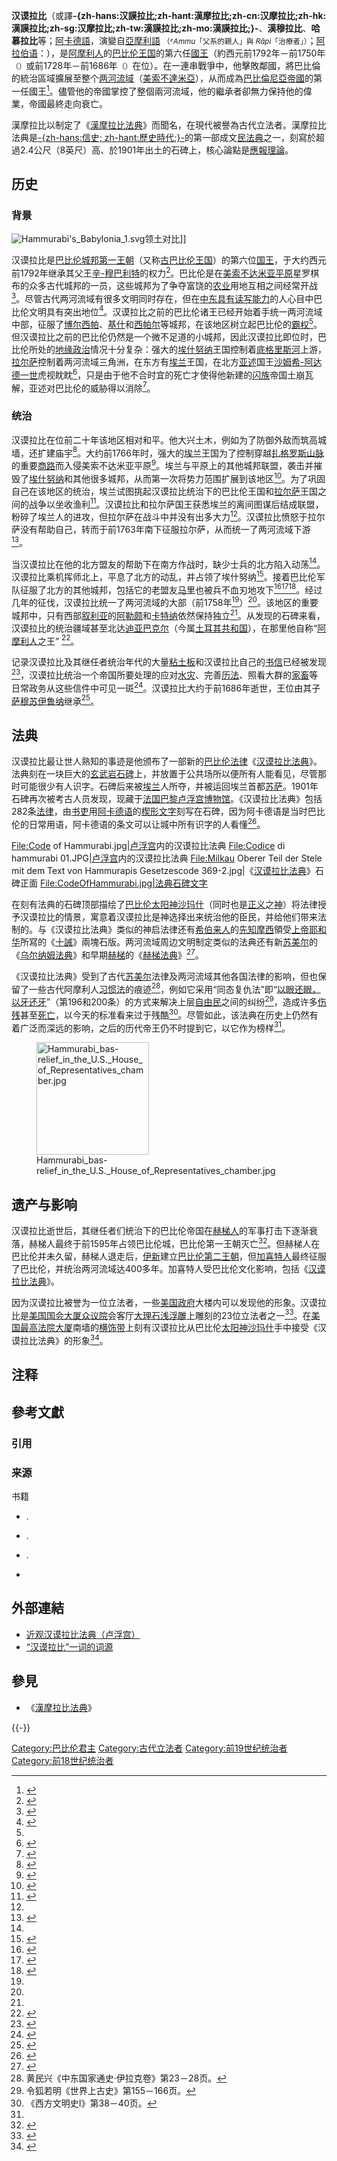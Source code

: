 {{Good article}}
{{noteTA
|T = zh-hans:汉谟拉比; zh-hant:漢摩拉比;
|1 = zh-hans:汉谟拉比; zh-hant:漢摩拉比;
|2 = zh-hans:阿摩利; zh-hant:亞摩利;
}}
{{Infobox Monarch
|name           = 漢摩拉比
|title          = [[巴比倫尼亞|巴比倫尼亞帝國]]第一任國王
|image          = Royal_head_0223.jpg
|image_size     = 300px
|caption        = 汉谟拉比头像
|reign          = 约前1792年－前1750年（中年表）
|date of birth  = 约前1810年
|place of birth = [[巴比伦|巴比伦]]
|date of death  = 約前1750年（中年表）
|place of death = [[巴比伦|巴比伦]]
|predecessor    = [[辛穆巴利特|辛穆巴利特]]
|successor      = [[薩姆蘇伊魯納|薩姆蘇伊魯納]]
}}

'''汉谟拉比'''（或譯'''-{zh-hans:汉謨拉比;zh-hant:漢摩拉比;zh-cn:汉摩拉比;zh-hk:漢謨拉比;zh-sg:汉摩拉比;zh-tw:漢謨拉比;zh-mo:漢謨拉比;}-'''、'''漢穆拉比'''、'''哈慕拉比'''等；[[阿卡德語|阿卡德語]]，演變自[[亞摩利語|亞摩利語]] ''{{lang|la|ˤAmmurāpi}}'' <small>（''ˤAmmu''「父系的親人」與 ''Rāpi''「治療者」）</small>；[[阿拉伯语|阿拉伯语]]：'''{{rtl-lang|ar|حمورابي}}'''），是[[阿摩利人|阿摩利人]]的[[巴比倫|巴比伦王国]]的第六任[[國王|國王]]（約西元前1792年－前1750年<small>（{{le|中年表|middle chronology}}）</small>或前1728年－前1686年<small>（{{le|短年表|Short chronology}}）</small>{{efn|由于距今久远，古代[[近东|近东]]的纪年已经模糊，有多种说法，短年表比中年表晚64年，[[中国大陆|中国大陆]]史学家普遍采用中年表，本文中若未标明，一律指中年表。}}在位）。在一連串戰爭中，他擊敗鄰國，將巴比倫的統治區域擴展至整个[[两河流域|两河流域]]（[[美索不達米亞|美索不達米亞]]），从而成為[[巴比倫尼亞|巴比倫尼亞帝國]]的第一任國王<ref>{{cite book | last = Beck | first = Roger B. | authorlink = | coauthors = Linda Black, Larry S. Krieger, Phillip C. Naylor, Dahia Ibo Shabaka, | title = World History: Patterns of Interaction | publisher = McDougal Littell | date = 1999 | location = Evanston, IL | pages = | url =https://archive.org/details/mcdougallittellw00beck| doi = | id = | isbn = 0-395-87274-X | oclc = 39762695 }}</ref>。儘管他的帝國掌控了整個兩河流域，他的繼承者卻無力保持他的偉業，帝國最終走向衰亡。

漢摩拉比以制定了《[[漢摩拉比法典|漢摩拉比法典]]》而聞名，在現代被譽為古代立法者。漢摩拉比法典是[[信史|-{zh-hans:信史; zh-hant:歷史時代;}-]]的第一部成文[[民法典|民法典]]之一，刻寫於超過2.4公尺（8英尺）高、於1901年出土的石碑上，核心論點是[[應報理論|應報理論]]。

== 历史 ==
=== 背景 ===
[[File:Hammurabi's_Babylonia_1.svg|thumb]]领土对比]]

汉谟拉比是[[巴比伦|巴比伦]][[城邦|城邦]][[巴比伦第一王朝|第一王朝]]（又称[[古巴比伦|古巴比伦王国]]）的第六位[[国王|国王]]，于大约西元前1792年继承其父王[[辛-穆巴利特|辛-穆巴利特]]的权力<ref>{{harvnb|Van De Mieroop|2005|p= 1}}</ref>。巴比伦是在[[美索不达米亚平原|美索不达米亚平原]]星罗棋布的众多古代城邦的一员，这些城邦为了争夺富饶的[[农业|农业]]用地互相之间经常开战<ref>{{harvnb|Van De Mieroop|2005|pp=1–2}}</ref>。尽管古代两河流域有很多文明同时存在，但在[[中东|中东]][[识字率|具有读写能力]]的人心目中巴比伦文明具有突出地位<ref name="VM3">{{harvnb|Van De Mieroop|2005|p=3}}</ref>。汉谟拉比之前的巴比伦诸王已经开始着手统一两河流域中部，征服了[[博尔西帕|博尔西帕]]、[[基什|基什]]和[[西帕尔|西帕尔]]等城邦，在该地区树立起巴比伦的[[霸权|霸权]]<ref name="VM3"/>。但汉谟拉比之前的巴比伦仍然是一个微不足道的小城邦，因此汉谟拉比即位时，巴比伦所处的[[地缘政治|地缘政治]]情况十分复杂：强大的[[埃什努纳|埃什努纳]]王国控制着[[底格里斯河|底格里斯河]]上游，[[拉尔萨|拉尔萨]]控制着两河流域三角洲，在东方有[[埃兰|埃兰]]王国，在北方[[亚述|亚述]]国王[[沙姆希-阿达德一世|沙姆希-阿达德一世]]虎视眈眈<ref>{{harvnb|Van De Mieroop|2005|pp=3–4}}</ref>，只是由于他不合时宜的死亡才使得他新建的[[闪族|闪族]]帝国土崩瓦解，亚述对巴比伦的威胁得以消除<ref>{{harvnb|Van De Mieroop|2005|p=16}}</ref>。

=== 统治 ===
汉谟拉比在位前二十年该地区相对和平。他大兴土木，例如为了防御外敌而筑高城墙，还扩建庙宇<ref>{{harvnb|Arnold|2005|p=43}}</ref>。大约前1766年时，强大的[[埃兰|埃兰]]王国为了控制穿越[[扎格罗斯山脉|扎格罗斯山脉]]的重要[[贸易|商路]]而入侵美索不达米亚平原<ref>{{harvnb|Van De Mieroop|2005|pp=15–16}}</ref>。埃兰与平原上的其他城邦联盟，袭击并摧毁了[[埃什努纳|埃什努纳]]和其他很多城邦，从而第一次将势力范围扩展到该地区<ref>{{harvnb|Van De Mieroop|2005|p=17}}</ref>。为了巩固自己在该地区的统治，埃兰试图挑起汉谟拉比统治下的巴比伦王国和[[拉尔萨|拉尔萨]]王国之间的战争以坐收渔利<ref name="VM18">{{harvnb|Van De Mieroop|2005|p=18}}</ref>。汉谟拉比和拉尔萨国王获悉埃兰的离间图谋后结成联盟，粉碎了埃兰人的进攻，但拉尔萨在战斗中并没有出多大力<ref name="VM18"/>。汉谟拉比愤怒于拉尔萨没有帮助自己，转而于前1763年南下征服拉尔萨，从而统一了两河流域下游<ref name="VM31">{{harvnb|Van De Mieroop|2005|p=31}}</ref>。

当汉谟拉比在他的北方盟友的帮助下在南方作战时，缺少士兵的北方陷入动荡<ref name="VM31"/>。汉谟拉比乘机挥师北上，平息了北方的动乱，并占领了埃什努纳<ref>{{harvnb|Van De Mieroop|2005|pp=40–41}}</ref>。接着巴比伦军队征服了北方的其他城邦，包括它的老盟友[[马里_(叙利亚)|马里]]也被兵不血刃地攻下<ref>{{harvnb|Van De Mieroop|2005|pp=54–55}}</ref><ref>{{harvnb|Van De Mieroop|2005|pp= 64–65}}</ref><ref name="Ar45">{{harvnb|Arnold|2005|p=45}}</ref>。经过几年的征伐，汉谟拉比统一了两河流域的大部（前1758年<ref name="iraq"/>）<ref name="Ar45"/>。该地区的重要城邦中，只有西部[[叙利亚|叙利亚]]的[[阿勒颇|阿勒颇]]和[[卡特纳|卡特纳]]依然保持独立<ref name="Ar45"/>。从发现的石碑来看，汉谟拉比的统治疆域甚至北达[[迪亚巴克尔|迪亚巴克尔]]（今属[[土耳其共和国|土耳其共和国]]），在那里他自称“[[阿摩利人|阿摩利人]]之王” <ref>{{cite book|title=The Empire of the Amorites|url=https://archive.org/details/empireofamorites00clayuoft|author=Clay, Albert Tobias|publisher=[[Yale_University_Press|Yale University Press]]|date=1919|pages=[https://archive.org/details/empireofamorites00clayuoft/page/97 97]}}</ref>。

记录汉谟拉比及其继任者统治年代的大量[[粘土板|粘土板]]和汉谟拉比自己的[[书信|书信]]已经被发现<ref>{{harvnb|Breasted|2003|p=129}}</ref>，汉谟拉比统治一个帝国所要处理的应对[[水灾|水灾]]、完善[[历法|历法]]、照看大群的[[家畜|家畜]]等日常政务从这些信件中可见一斑<ref>{{harvnb|Breasted|2003|pp=129–130}}</ref>。汉谟拉比大约于前1686年逝世，王位由其子[[萨穆苏伊鲁纳|萨穆苏伊鲁纳]]继承<ref>{{harvnb|Arnold|2005|p=42}}</ref>。

== 法典 ==
{{main|汉谟拉比法典}}

汉谟拉比最让世人熟知的事迹是他颁布了一部新的[[巴比伦法律|巴比伦法律]]《[[汉谟拉比法典|汉谟拉比法典]]》。法典刻在一块巨大的[[玄武岩|玄武岩]][[石碑|石碑]]上，并放置于公共场所以便所有人能看见，尽管那时可能很少有人识字。石碑后来被[[埃兰|埃兰]]人所夺，并被运回埃兰首都[[苏萨|苏萨]]。1901年石碑再次被考古人员发现，现藏于[[法国|法国]][[巴黎|巴黎]][[卢浮宫博物馆|卢浮宫博物馆]]。《汉谟拉比法典》包括282条[[法律|法律]]，由[[书吏|书吏]]用[[阿卡德语|阿卡德语]]的[[楔形文字|楔形文字]]刻写在石碑，因为阿卡德语是当时巴比伦的日常用语，阿卡德语的条文可以让城中所有识字的人看懂<ref>{{harvnb|Breasted|2003|p=141}}</ref>。
<gallery>
File:Code of Hammurabi.jpg|[[卢浮宫|卢浮宫]]内的汉谟拉比法典
File:Codice di hammurabi 01.JPG|[[卢浮宫|卢浮宫]]内的汉谟拉比法典
File:Milkau Oberer Teil der Stele mit dem Text von Hammurapis Gesetzescode 369-2.jpg|《[[汉谟拉比法典|汉谟拉比法典]]》石碑正面
File:CodeOfHammurabi.jpg|法典石碑文字
</gallery>

在刻有法典的石碑顶部描绘了[[古巴比伦神话|巴比伦]][[太阳神|太阳神]][[沙玛什|沙玛什]]（同时也是[[正义|正义]]之[[神|神]]）将法律授予汉谟拉比的情景，寓意着汉谟拉比是神选择出来统治他的臣民，并给他们带来法制的。与《汉谟拉比法典》类似的神启法律还有[[希伯来人|希伯来人]]的[[先知|先知]][[摩西|摩西]]領受[[上帝|上帝]][[耶和华|耶和华]]所寫的《[[十誡|十誡]]》兩塊石版。两河流域周边文明制定类似的法典还有新[[苏美尔|苏美尔]]的《[[乌尔纳姆法典|乌尔纳姆法典]]》和早期[[赫梯|赫梯]]的《[[赫梯法典|赫梯法典]]》<ref>{{cite book|title=Codes of Hammurabi and Moses|author=Davies, W. W.|publisher=Kessinger Publishing|date=January 2003|isbn=0766131246|oclc=227972329}}</ref>。

《汉谟拉比法典》受到了古代[[苏美尔|苏美尔]]法律及两河流域其他各国法律的影响，但也保留了一些古代阿摩利人[[习惯法|习惯法]]的痕迹<ref name="iraq">黄民兴《中东国家通史·伊拉克卷》第23－28页。</ref>，例如它采用“同态复仇法”即“[[以眼还眼，以牙还牙|以眼还眼，以牙还牙]]”（第196和200条）的方式来解决上层[[自由民|自由民]]之间的纠纷<ref name="linghu">令狐若明《世界上古史》第155－166页。</ref>，造成许多[[残疾|伤残]]甚至[[死亡|死亡]]，以今天的标准看来过于残酷<ref name="west">《西方文明史I》第38－40页。</ref>。尽管如此，该法典在历史上仍然有着广泛而深远的影响，之后的历代帝王仍不时提到它，以它作为榜样<ref name="iraq"/>。

[[File:Hammurabi_bas-relief_in_the_U.S._House_of_Representatives_chamber.jpg|180px]]

== 遗产与影响 ==
汉谟拉比逝世后，其继任者们统治下的巴比伦帝国在[[赫梯人|赫梯人]]的军事打击下逐渐衰落，赫梯人最终于前1595年占领巴比伦城，巴比伦第一王朝灭亡<ref name="D19">{{harvnb|DeBlois|1997|p=19}}</ref>。但赫梯人在巴比伦并未久留，赫梯人退走后，[[伊新|伊新]]建立[[巴比伦第二王朝|巴比伦第二王朝]]，但[[加喜特人|加喜特人]]最终征服了巴比伦，并统治两河流域达400多年。加喜特人受巴比伦文化影响，包括《[[汉谟拉比法典|汉谟拉比法典]]》。

因为汉谟拉比被誉为一位立法者，一些[[美国政府|美国政府]]大楼内可以发现他的形象。汉谟拉比是[[美国国会大厦|美国国会大厦]][[美国众议院|众议院]]会客厅[[大理石|大理石]][[浮雕|浅浮雕]]上雕刻的23位立法者之一<ref>{{cite web |accessdate=2008-05-19 |url=http://www.aoc.gov/cc/art/lawgivers/hammurabi.cfm |title=Hammurabi |publisher=[[Architect_of_the_Capitol|Architect of the Capitol]] |archive-date=2004-12-15 |archive-url=https://web.archive.org/web/20041215201921/http://www.aoc.gov/cc/art/lawgivers/hammurabi.cfm |dead-url=no }}</ref>。在[[美国最高法院大厦|美国最高法院大厦]]南墙的[[横饰带|横饰带]]上刻有汉谟拉比从巴比伦[[太阳神|太阳神]][[沙玛什|沙玛什]]手中接受《汉谟拉比法典》的形象<ref>{{cite web |accessdate=2008-05-19 |url=http://www.supremecourtus.gov/about/north&southwalls.pdf |title=Courtroom Friezes |publisher=[[Supreme_Court_of_the_United_States|Supreme Court of the United States]] |deadurl=yes |archiveurl=https://web.archive.org/web/20080509200000/http://www.supremecourtus.gov/about/north%26southwalls.pdf |archivedate=2008-05-09 }}</ref>。

== 注释 ==
{{notelist|iger=}}

== 參考文獻 ==
=== 引用 ===
{{Reflist|3}}

=== 来源 ===
;书籍
* {{cite book |first=Bill T.|last=Arnold|year=2005|title=Who Were the Babylonians?|publisher=[[Brill_Publishers|Brill Publishers]]|isbn=9004130713|oclc=225281611}}.
* {{cite book |first=James Henry|last=Breasted|year=2003|title=Ancient Time or a History of the Early World, Part 1|publisher=Kessinger Publishing|isbn=0766149463|oclc=69651827}}.
* {{cite book |first=Lukas|last=DeBlois|year=1997|title=An Introduction to the Ancient World|publisher=[[Routledge|Routledge]]|isbn=0415127734|oclc=231710353}}.
* {{cite book |first=Marc|last=Van De Mieroop|year=2005|title=King Hammurabi of Babylon: A Biography|url=https://archive.org/details/kinghammurabiofb00marc|publisher=[[Blackwell_Publishing|Blackwell Publishing]]|isbn=1405126604|oclc=255676990}}

== 外部連結 ==
{{Wikiquote}}
{{Commons|Hammurabi|汉谟拉比}}
* [http://www.louvre.fr/llv/dossiers/detail_oal.jsp?CONTENT%3C%3Ecnt_id=10134198673229909&CURRENT_LLV_OAL%3C%3Ecnt_id=10134198673229909&FOLDER%3C%3Efolder_id=0&bmLocale=en  近观汉谟拉比法典（卢浮宫）] {{Wayback|url=http://www.louvre.fr/llv/dossiers/detail_oal.jsp?CONTENT%3C%3Ecnt_id=10134198673229909&CURRENT_LLV_OAL%3C%3Ecnt_id=10134198673229909&FOLDER%3C%3Efolder_id=0&bmLocale=en |date=20081011130014 }}
* [http://hammu-rabi.blogspot.com/ “汉谟拉比”一词的词源] {{Wayback|url=http://hammu-rabi.blogspot.com/ |date=20210405210304 }}

== 參見 ==
* 《[[漢摩拉比法典|漢摩拉比法典]]》

{{-}}
{{start box}}
{{s-hou|[[巴比伦第一王朝|巴比伦第一王朝]]|？|？|前1750年|？}}
{{s-before|父<br />[[辛-穆巴利特|辛-穆巴利特]]}}
{{s-title|[[巴比伦君主列表|巴比倫國王]]<br /><small>（第5任）</small>|前1792年－前1750年}}
{{s-after|子<br />[[薩姆蘇伊魯納|薩姆蘇伊魯納]]}}
{{end box}}
{{巴比伦君主}}

{{Authority control}}
[[Category:巴比伦君主|Category:巴比伦君主]]
[[Category:古代立法者|Category:古代立法者]]
[[Category:前19世纪统治者|Category:前19世纪统治者]]
[[Category:前18世纪统治者|Category:前18世纪统治者]]